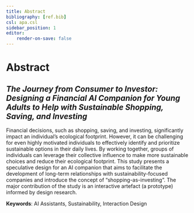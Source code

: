 ```yaml
---
title: Abstract
bibliography: [ref.bib]
csl: apa.csl
sidebar_position: 1
editor:
    render-on-save: false
---
```


# Abstract

## *The Journey from Consumer to Investor: Designing a Financial AI Companion for Young Adults to Help with Sustainable Shopping, Saving, and Investing*

Financial decisions, such as shopping, saving, and investing, significantly impact an individual's ecological footprint. However, it can be challenging for even highly motivated individuals to effectively identify and prioritize sustainable options in their daily lives. By working together, groups of individuals can leverage their collective influence to make more sustainable choices and reduce their ecological footprint. This study presents a speculative design for an AI companion that aims to facilitate the development of long-term relationships with sustainability-focused companies and introduce the concept of "shopping-as-investing". The major contribution of the study is an interactive artefact (a prototype) informed by design research.
 
**Keywords**: 
AI Assistants, Sustainability, Interaction Design